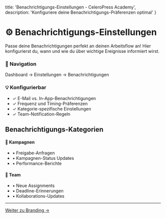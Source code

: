   title: 'Benachrichtigungs-Einstellungen - CeleroPress Academy',
  description: 'Konfiguriere deine Benachrichtigungs-Präferenzen optimal'
}

# ⚙️ Benachrichtigungs-Einstellungen

Passe deine Benachrichtigungen perfekt an deinen Arbeitsflow an! Hier konfigurierst du, wann und wie du über wichtige Ereignisse informiert wirst.

<div className="not-prose bg-blue-50 border border-blue-200 rounded-lg p-6 my-8">
  <h3 className="text-lg font-semibold text-blue-900 mb-2">📍 Navigation</h3>
  <p className="text-blue-700">Dashboard → Einstellungen → Benachrichtigungen</p>
</div>

<div className="not-prose bg-green-50 border border-green-200 rounded-lg p-6 my-8">
  <h3 className="text-lg font-semibold text-green-900 mb-2">💡 Konfigurierbar</h3>
  <ul className="space-y-2 text-green-700">
    <li>✓ E-Mail vs. In-App-Benachrichtigungen</li>
    <li>✓ Frequenz und Timing-Präferenzen</li>
    <li>✓ Kategorie-spezifische Einstellungen</li>
    <li>✓ Team-Notification-Regeln</li>
  </ul>
</div>

## Benachrichtigungs-Kategorien

<div className="not-prose grid grid-cols-1 md:grid-cols-2 gap-6 my-8">
  <div className="bg-blue-50 border border-blue-200 rounded-lg p-6">
    <h4 className="text-lg font-semibold text-blue-900 mb-3">📢 Kampagnen</h4>
    <ul className="space-y-2 text-blue-700 text-sm">
      <li>• Freigabe-Anfragen</li>
      <li>• Kampagnen-Status Updates</li>
      <li>• Performance-Berichte</li>
    </ul>
  </div>
  <div className="bg-green-50 border border-green-200 rounded-lg p-6">
    <h4 className="text-lg font-semibold text-green-900 mb-3">👥 Team</h4>
    <ul className="space-y-2 text-green-700 text-sm">
      <li>• Neue Assignments</li>
      <li>• Deadline-Erinnerungen</li>
      <li>• Kollaborations-Updates</li>
    </ul>
  </div>
</div>

---

<div className="not-prose bg-gradient-to-r from-blue-50 to-indigo-50 rounded-lg p-8 my-8 text-center">
  <a 
    href="/dashboard/academy/documentation/handbuch/einstellungen/branding"
    className="inline-flex items-center px-6 py-3 border border-transparent text-base font-medium rounded-lg shadow-sm text-white bg-blue-600 hover:bg-blue-700 focus:outline-none focus:ring-2 focus:ring-offset-2 focus:ring-blue-500 transition-all duration-200"
  >
    Weiter zu Branding →
  </a>
</div>